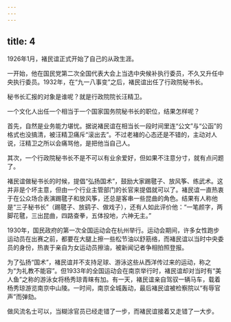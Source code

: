 ```yaml
---
---
---
```

title: 4
---



1926年1月，褚民谊正式开始了自己的从政生涯。

一开始，他在国民党第二次全国代表大会上当选中央候补执行委员，不久又升任中央执行委员。1932年，在“九一八事变”之后，褚民谊出任了行政院秘书长。

秘书长汇报的对象是谁呢？就是行政院院长汪精卫。

一个文化人出任一个相当于一个国家国务院秘书长的职位，结果怎样呢？

首先，自然是业务能力堪忧。据说褚民谊在相当长一段时间里连“公文”与“公函”的格式也没搞清，被汪精卫痛斥“滚出去”。不过老褚的心态还是不错的，主动对人说，汪精卫之所以会痛骂他，是把他当自己人。

其次，一个行政院秘书长不是不可以有业余爱好，但如果不注意分寸，就有点问题了。

褚民谊做秘书长的时候，提倡“弘扬国术”，鼓励大家踢毽子、放风筝、练武术。这并非是个坏主意，但由一个行业主管部门的长官来提倡就可以了。褚民谊一直热衷于在公众场合表演踢毽子和放风筝，还总是客串一些昆曲的角色。结果有人称他是“三子秘书长”（踢毽子、放鹞子、做戏子），还有人如此评价他：“一笔颜字，两脚花毽，三出昆曲，四路查拳，五体投地，六神无主。”

1930年，国民政府的第一次全国运动会在杭州举行。运动会期间，许多女性跑步运动员在出赛之前，都要在大腿上擦一些松节油以舒筋络，而褚民谊以当时中央委员的身份，热衷于亲自为女运动员擦油，被新闻记者争相拍照登报。

为了弘扬“国术”，褚民谊并不支持足球、游泳这些从西洋传过来的运动，称之为“为礼教不能容”。但1933年的全国运动会在南京举行时，褚民谊却对当时有“美人鱼”之称的游泳女将杨秀琼青睐有加。有一天，褚民谊亲自驾驭一辆马车，载着杨秀琼游览南京中山陵。一时间，南京全城轰动，最后褚民谊被检察院以“有辱官声”而弹劾。

做风流名士可以，当糊涂官员已经走错了一步，而褚民谊接着又走错了一大步。